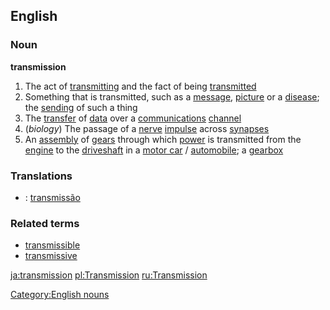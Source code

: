 ==English==
===Noun===
'''transmission'''
#The act of [[transmitting]] and the fact of being [[transmitted]]
#Something that is transmitted, such as a [[message]], [[picture]] or a [[disease]]; the [[sending]] of such a thing
#The [[transfer]] of [[data]] over a [[communication]]s [[channel]]
#(''biology'') The passage of a [[nerve]] [[impulse]] across [[synapse]]s
#An [[assembly]] of [[gear]]s through which [[power]] is transmitted from the [[engine]] to the [[driveshaft]] in a [[motor car]] / [[automobile]]; a [[gearbox]]
{{wikipediapar|automatic transmission}}

===Translations===
*{{pt}}: [[transmissão]]

===Related terms===
*[[transmissible]]
*[[transmissive]]

[[Category:English nouns]]

[[ja:transmission]]
[[pl:Transmission]]
[[ru:Transmission]]